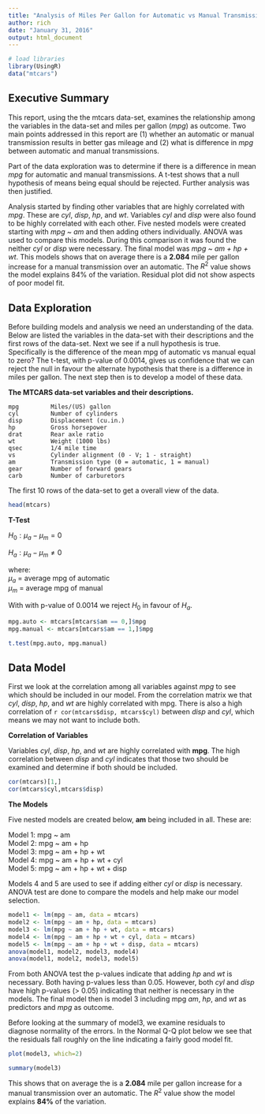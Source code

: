 ```yaml
---
title: "Analysis of Miles Per Gallon for Automatic vs Manual Transmissions"
author: rich
date: "January 31, 2016"
output: html_document
---
```


```r
# load libraries
library(UsingR)
data("mtcars")
```

## Executive Summary

This report, using the the mtcars data-set, examines the relationship among the variables in the data-set and miles per gallon (*mpg*) as outcome. Two main points addressed in this report are (1) whether an automatic or manual transmission results in better gas mileage and (2) what is difference in *mpg* between automatic and manual transmissions.

Part of the data exploration was to determine if there is a difference in mean *mpg* for automatic and manual transmissions. A t-test shows that a null hypothesis of means being equal should be rejected. Further analysis was then justified. 

Analysis started by finding other variables that are highly correlated with *mpg*. These are *cyl*, *disp*, *hp*, and *wt*. Variables *cyl* and *disp* were also found to be highly correlated with each other. Five nested models were created starting with *mpg ~ am* and then adding others individually. ANOVA was used to compare this models. During this comparison it was found the neither *cyl* or *disp* were necessary. The final model was *mpg ~ am + hp + wt*. This models shows that on average there is a **2.084** mile per gallon increase for a manual transmission over an automatic. The $R^2$ value shows the model explains 84% of the variation. Residual plot did not show aspects of poor model fit.


## Data Exploration

Before building models and analysis we need an understanding of the data. Below are listed the variables in the data-set with their descriptions and the first rows of the data-set. Next we see if a null hypothesis is true. Specifically is the difference of the mean mpg of automatic vs manual equal to zero? The t-test, with p-value of 0.0014, gives us confidence that we can reject the null in favour the alternate hypothesis that there is a difference in miles per gallon. The next step then is to develop a model of these data. 

**The MTCARS data-set variables and their descriptions.**

~~~~~
mpg         Miles/(US) gallon  
cyl         Number of cylinders  
disp        Displacement (cu.in.)  
hp          Gross horsepower  
drat        Rear axle ratio  
wt          Weight (1000 lbs)  
qsec        1/4 mile time  
vs          Cylinder alignment (0 - V; 1 - straight)
am          Transmission type (0 = automatic, 1 = manual)  
gear        Number of forward gears  
carb        Number of carburetors  
~~~~~

The first 10 rows of the data-set to get a overall view of the data.

```r
head(mtcars)
```

**T-Test**

$H_0: \mu_a - \mu_m  = 0$

$H_a: \mu_a - \mu_m  \neq 0$

where:  
  $\mu_a$ = average mpg of automatic  
  $\mu_m$ = average mpg of manual  

With with p-value of 0.0014 we reject $H_0$ in favour of $H_a$.

```r
mpg.auto <- mtcars[mtcars$am == 0,]$mpg
mpg.manual <- mtcars[mtcars$am == 1,]$mpg

t.test(mpg.auto, mpg.manual)
```


## Data Model

First we look at the correlation among all variables against *mpg* to see which should be included in our model. From the correlation matrix we that *cyl*, *disp*, *hp*, and *wt* are highly correlated with mpg. There is also a high correlation of `r cor(mtcars$disp, mtcars$cyl)` between *disp* and *cyl*, which means we may not want to include both. 

**Correlation of Variables**

Variables *cyl*, *disp*, *hp*, and *wt* are highly correlated with **mpg**. The high correlation between *disp* and *cyl* indicates that those two should be examined and determine if both should be included. 

```r
cor(mtcars)[1,]
cor(mtcars$cyl,mtcars$disp)
```

**The Models**

Five nested models are created below, **am** being included in all. These are:

Model 1: mpg ~ am  
Model 2: mpg ~ am + hp  
Model 3: mpg ~ am + hp + wt  
Model 4: mpg ~ am + hp + wt + cyl  
Model 5: mpg ~ am + hp + wt + disp  

Models 4 and 5 are used to see if adding either *cyl* or *disp* is necessary. ANOVA test are done to compare the models and help make our model selection.

```r
model1 <- lm(mpg ~ am, data = mtcars)
model2 <- lm(mpg ~ am + hp, data = mtcars)
model3 <- lm(mpg ~ am + hp + wt, data = mtcars)
model4 <- lm(mpg ~ am + hp + wt + cyl, data = mtcars)
model5 <- lm(mpg ~ am + hp + wt + disp, data = mtcars)
anova(model1, model2, model3, model4)
anova(model1, model2, model3, model5)
```

From both ANOVA test the p-values indicate that adding *hp* and *wt* is necessary. Both having p-values less than 0.05. However, both *cyl* and *disp* have high p-values (> 0.05) indicating that neither is necessary in the models. The final model then is model 3 including mpg *am*, *hp*, and *wt* as predictors and *mpg* as outcome.

Before looking at the summary of model3, we examine residuals to diagnose normality of the errors. In the Normal Q-Q plot below we see that the residuals fall roughly on the line indicating a fairly good model fit.

```r
plot(model3, which=2)
```

```r
summary(model3)
```

This shows that on average the is a **2.084** mile per gallon increase for a manual transmission over an automatic. The $R^2$ value show the model explains **84%** of the variation. 